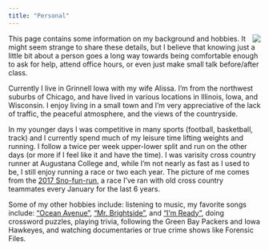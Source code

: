 ```yaml
---
title: "Personal"
---
```


<img style="float: right;" src="running.jpg"> 
This page contains some information on my background and hobbies. It might seem strange to share these details, but I believe that knowing just a little bit about a person goes a long way towards being comfortable enough to ask for help, attend office hours, or even just make small talk before/after class.

Currently I live in Grinnell Iowa with my wife Alissa.  I'm from the northwest suburbs of Chicago, and have lived in various locations in Illinois, Iowa, and Wisconsin.  I enjoy living in a small town and I'm very appreciative of the lack of traffic, the peaceful atmosphere, and the views of the countryside.

In my younger days I was competitive in many sports (football, basketball, track) and I currently spend much of my leisure time lifting weights and running. I follow a twice per week upper-lower split and run on the other days (or more if I feel like it and have the time). I was varisity cross country runner at Augustana College and, while I'm not nearly as fast as I used to be, I still enjoy running a race or two each year.  The picture of me comes from the [2017 Sno-fun-run](http://racinearearunningclub.org/s-no-w-fun-run/), a race I've ran with old cross country teammates every January for the last 6 years.

Some of my other hobbies include: listening to music, my favorite songs include: ["Ocean Avenue"](https://www.youtube.com/watch?v=X9fLbfzCqWw), ["Mr. Brightside"](https://www.youtube.com/watch?v=gGdGFtwCNBE), and ["I'm Ready"](https://www.youtube.com/watch?v=q1_WMPFaq-4), doing crossword puzzles, playing trivia, following the Green Bay Packers and Iowa Hawkeyes, and watching documentaries or true crime shows like Forensic Files.